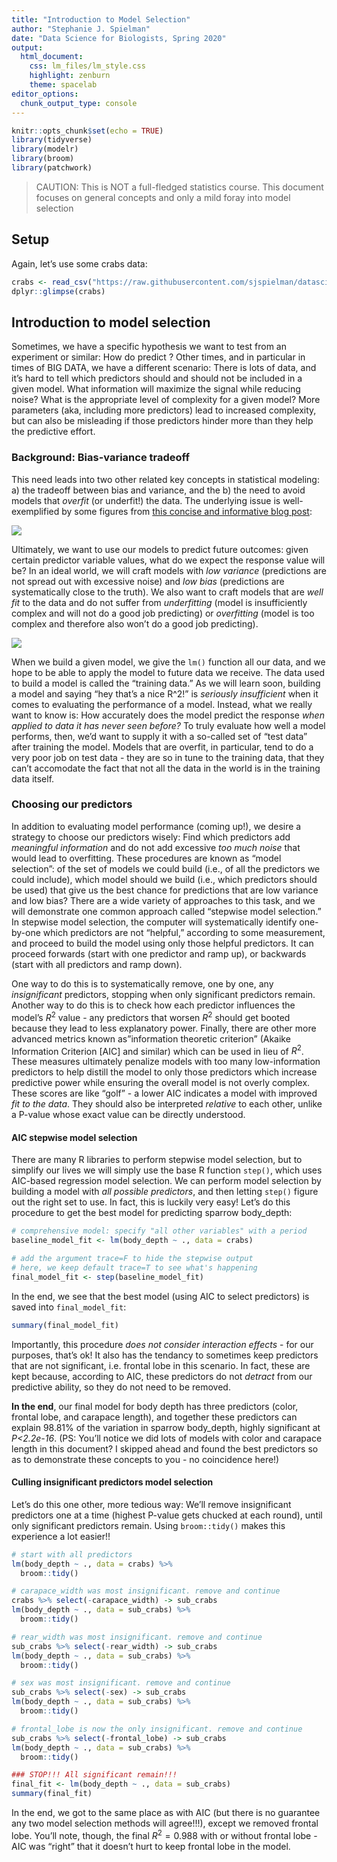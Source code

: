 ```yaml
---
title: "Introduction to Model Selection"
author: "Stephanie J. Spielman"
date: "Data Science for Biologists, Spring 2020"
output: 
  html_document:
    css: lm_files/lm_style.css
    highlight: zenburn
    theme: spacelab
editor_options: 
  chunk_output_type: console
---
```


```r
knitr::opts_chunk$set(echo = TRUE)
library(tidyverse)
library(modelr)
library(broom) 
library(patchwork)
```

> CAUTION: This is NOT a full-fledged statistics course. This document focuses on general concepts and only a mild foray into model selection

## Setup

Again, let's use some crabs data:
```r
crabs <- read_csv("https://raw.githubusercontent.com/sjspielman/datascience_for_biologists/master/materials/lm_files/crabs.csv")
dplyr::glimpse(crabs)
```




## Introduction to model selection

Sometimes, we have a specific hypothesis we want to test from an experiment or similar: How do <these quantities I have measured> predict <this quantity I am studying>? Other times, and in particular in times of BIG DATA, we have a different scenario: There is lots of data, and it's hard to tell which predictors should and should not be included in a given model. What information will maximize the signal while reducing noise? What is the appropriate level of complexity for a given model? More parameters (aka, including more predictors) lead to increased complexity, but can also be misleading if those predictors hinder more than they help the predictive effort.

### Background: Bias-variance tradeoff
This need leads into two other related key concepts in statistical modeling: a) the tradeoff between bias and variance, and the b) the need to avoid models that *overfit* (or underfit!) the data. The underlying issue is well-exemplified by some figures from [this concise and informative blog post](https://towardsdatascience.com/understanding-the-bias-variance-tradeoff-165e6942b229):

![](./lm_files/bias_variance.png){width=300px;}

Ultimately, we want to use our models to predict future outcomes: given certain predictor variable values, what do we expect the response value will be?  In an ideal world, we will craft models with *low variance* (predictions are not spread out with excessive noise) and *low bias* (predictions are systematically close to the truth). We also want to craft models that are *well fit* to the data and do not suffer from *underfitting* (model is insufficiently complex and will not do a good job predicting) or *overfitting* (model is too complex and therefore also won't do a good job predicting). 

![](./lm_files/overfit_underfit.png){width=300px;}

When we build a given model, we give the `lm()` function all our data, and we hope to be able to apply the model to future data we receive. The data used to build a model is called the "training data." As we will learn soon, building a model and saying "hey that's a nice R^2!" is *seriously insufficient* when it comes to evaluating the performance of a model. Instead, what we really want to know is: How accurately does the model predict the response *when applied to data it has never seen before?* To truly evaluate how well a model performs, then, we'd want to supply it with a so-called set of "test data" after training the model. Models that are overfit, in particular, tend to do a very poor job on test data - they are so in tune to the training data, that they can't accomodate the fact that not all the data in the world is in the training data itself.


### Choosing our predictors 

In addition to evaluating model performance (coming up!), we desire a strategy to choose our predictors wisely: Find which predictors add *meaningful information* and do not add excessive *too much noise* that would lead to overfitting. These procedures are known as "model selection": of the set of models we could build (i.e., of all the predictors we could include), which model should we build (i.e., which predictors should be used) that give us the best chance for predictions that are low variance and low bias? There are a wide variety of approaches to this task, and we will demonstrate one common approach called "stepwise model selection." In stepwise model selection, the computer will systematically identify one-by-one which predictors are not "helpful," according to some measurement, and proceed to build the model using only those helpful predictors. It can proceed forwards (start with one predictor and ramp up), or backwards (start with all predictors and ramp down).

One way to do this is to systematically remove, one by one, any *insignificant* predictors, stopping when only significant predictors remain. Another way to do this is to check how each predictor influences the model's $R^2$ value - any predictors that worsen $R^2$ should get booted because they lead to less explanatory power. Finally, there are other more advanced metrics known as"information theoretic criterion" (Akaike Information Criterion [AIC] and similar) which can be used in lieu of $R^2$. These measures ultimately penalize models with too many low-information predictors to help distill the model to only those predictors which increase predictive power while ensuring the overall model is not overly complex. These scores are like "golf" - a lower AIC indicates a model with improved *fit to the data*. They should also be interpreted *relative* to each other, unlike a P-value whose exact value can be directly understood. 

#### AIC stepwise model selection

There are many R libraries to perform stepwise model selection, but to simplify our lives we will simply use the base R function `step()`, which uses AIC-based regression model selection. We can perform model selection by building a model with *all possible predictors*, and then letting `step()` figure out the right set to use. In fact, this is luckily very easy! Let's do this procedure to get the best model for predicting sparrow body_depth:

```r
# comprehensive model: specify "all other variables" with a period 
baseline_model_fit <- lm(body_depth ~ ., data = crabs)

# add the argument trace=F to hide the stepwise output
# here, we keep default trace=T to see what's happening
final_model_fit <- step(baseline_model_fit) 
```


In the end, we see that the best model (using AIC to select predictors) is saved into `final_model_fit`:
```r
summary(final_model_fit)
```

Importantly, this procedure *does not consider interaction effects* - for our purposes, that's ok! It also has the tendancy to sometimes keep predictors that are not significant, i.e. frontal lobe in this scenario. In fact, these are kept because, according to AIC, these predictors do not *detract* from our predictive ability, so they do not need to be removed. 

**In the end**, our final model for body depth has three predictors (color, frontal lobe, and carapace length), and together these predictors can explain 98.81% of the variation in sparrow body_depth, highly significant at *P<2.2e-16*. (PS: You'll notice we did lots of models with color and carapace length in this document? I skipped ahead and found the best predictors so as to demonstrate these concepts to you - no coincidence here!)

#### Culling insignificant predictors model selection

Let's do this one other, more tedious way: We'll remove insignificant predictors one at a time (highest P-value gets chucked at each round), until only significant predictors remain. Using `broom::tidy()` makes this experience a lot easier!!
```r
# start with all predictors
lm(body_depth ~ ., data = crabs) %>%
  broom::tidy()

# carapace_width was most insignificant. remove and continue
crabs %>% select(-carapace_width) -> sub_crabs
lm(body_depth ~ ., data = sub_crabs) %>%
  broom::tidy()

# rear_width was most insignificant. remove and continue
sub_crabs %>% select(-rear_width) -> sub_crabs
lm(body_depth ~ ., data = sub_crabs) %>%
  broom::tidy()

# sex was most insignificant. remove and continue
sub_crabs %>% select(-sex) -> sub_crabs
lm(body_depth ~ ., data = sub_crabs) %>%
  broom::tidy()

# frontal_lobe is now the only insignificant. remove and continue
sub_crabs %>% select(-frontal_lobe) -> sub_crabs
lm(body_depth ~ ., data = sub_crabs) %>%
  broom::tidy()

### STOP!!! All significant remain!!!
final_fit <- lm(body_depth ~ ., data = sub_crabs)
summary(final_fit)
```

In the end, we got to the same place as with AIC (but there is no guarantee any two model selection methods will agree!!!), except we removed frontal lobe. You'll note, though, the final $R^2=0.988$ with or without frontal lobe - AIC was "right" that it doesn't hurt to keep frontal lobe in the model.

